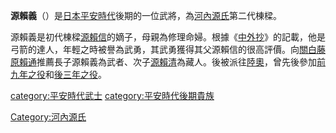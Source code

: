 {{expand|time=2017-02-24T00:10:00+00:00}}
{{unreferenced|time=2017-02-24T00:10:00+00:00}}
{{japanese|japanese=源 頼義|kana=みなもと の よりよし|romaji=Minamoto no Yoriyoshi}}
'''源賴義'''（{{bd|988年||1075年|8月27日|}}）是[[日本|日本]][[平安時代|平安時代]]後期的一位武將，為[[河內源氏|河內源氏]]第二代棟樑。

源賴義是初代棟樑[[源賴信|源賴信]]的嫡子，母親為修理命婦。根據《[[中外抄|中外抄]]》的記載，他是弓箭的達人，年輕之時被譽為武勇，其武勇獲得其父源賴信的很高評價。向[[關白|關白]][[藤原賴通|藤原賴通]]推薦長子源賴義為武者、次子[[源賴清|源賴清]]為藏人。後被派往[[陸奧國|陸奧]]，曾先後參加[[前九年之役|前九年之役]]和[[後三年之役|後三年之役]]。

{{河內源氏棟梁}}
[[category:平安時代武士|category:平安時代武士]]
[[category:平安時代後期貴族|category:平安時代後期貴族]]
[[Category:河內源氏|Category:河內源氏]]